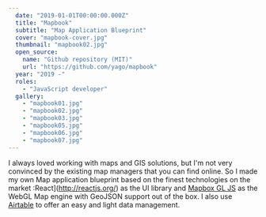 ```yaml
---
  date: "2019-01-01T00:00:00.000Z"
  title: "Mapbook"
  subtitle: "Map Application Blueprint"
  cover: "mapbook-cover.jpg"
  thumbnail: "mapbook02.jpg"
  open_source:
    name: "Github repository (MIT)"
    url: "https://github.com/yago/mapbook"
  year: "2019 -"
  roles:
    - "JavaScript developer"
  gallery:
    - "mapbook01.jpg"
    - "mapbook02.jpg"
    - "mapbook03.jpg"
    - "mapbook05.jpg"
    - "mapbook06.jpg"
    - "mapbook07.jpg"
---
```


I always loved working with maps and GIS solutions, but I'm not very convinced by the existing map managers that you can find online. So I made my own Map application blueprint based on the finest technologies on the market :React](http://reactjs.org/) as the UI library and 
[Mapbox GL JS](https://docs.mapbox.com/mapbox-gl-js/) as the WebGL Map engine with GeoJSON support out of the box. I also use [Airtable](https://airtable.com/) to offer an easy and light data management.
